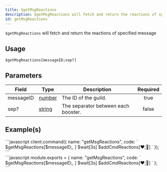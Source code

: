 ```yaml
---
title: $getMsgReactions
description: $getMsgReactions will fetch and return the reactions of specified message
id: getMsgReactions
---
```

`$getMsgReactions` will fetch and return the reactions of specified message
## Usage
```aoi
$getMsgReactions[messageID;sep?]
```
## Parameters
| Field   | Type                                                                                                                                                                                                 | Description                                            | Required |
| ------- | ---------------------------------------------------------------------------------------------------------------------------------------------------------------------------------------------------- | ------------------------------------------------------ | :------: |
| messageID | [number](https://developer.mozilla.org/en-US/docs/Web/JavaScript/Reference/Global_Objects/Number)                                                                                                    | The ID of the guild.                                   |   true   |
| sep? | [string](https://developer.mozilla.org/en-US/docs/Web/JavaScript/Reference/Global_Objects/String)                                                                                                    | The separator between each booster.                    |  false   |

## Example(s)


<Example>

<div slot="default">
```javascript
client.command({
    name: "getMsgReactions",
    code: `
    $getMsgReactions[$messageID;, ]
    $wait[3s]
    $addCmdReactions[❤️;🎉]
    `
});
```

</div>
<div slot="handler">
```javascript
module.exports = {
  name: "getMsgReactions",
    code: `
    $getMsgReactions[$messageID;, ]
    $wait[3s]
    $addCmdReactions[❤️;🎉]
    `  
  };
 ```
 
</div>
<div slot="example">
<DiscordComponents
  client:load
  client:only="react"
  bot="❤️, 🎉"
  user="!getMsgReactions"
/>
</div>
</Example>
